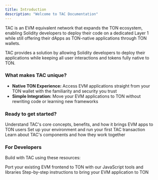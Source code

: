 ```yaml
---
title: Introduction
description: "Welcome to TAC Documentation"
---
```


TAC is an EVM equivalent network that expands the TON ecosystem, enabling Solidity developers to deploy their code on a dedicated Layer 1 while still offering their dApps as TON-native applications through TON wallets.

TAC provides a solution by allowing Solidity developers to deploy their applications while keeping all user interactions and tokens fully native to TON.

### What makes TAC unique?

- **Native TON Experience:** Access EVM applications straight from your TON wallet with the familiarity and security you trust
- **Simple Integration:** Move your EVM applications to TON without rewriting code or learning new frameworks

### Ready to get started?

<CardGroup cols={1}>
  <Card title="What is TAC?" icon="question" href="/core-concepts/what-is-tac">
    Understand TAC's core concepts, benefits, and how it brings EVM apps to TON
    users
  </Card>
</CardGroup>

<CardGroup cols={2}>
  <Card title="Quickstart" icon="rocket" href="/get-started/quickstart">
    Set up your environment and run your first TAC transaction
  </Card>
  <Card title="Architecture" icon="file-pen" href="/get-started/architecture">
    Learn about TAC's components and how they work together
  </Card>
</CardGroup>

### For Developers

Build with TAC using these resources:

<CardGroup cols={2}>
  <Card title="JavaScript SDK" icon="js" href="/developers/sdk/introduction">
    Port your existing EVM frontend to TON with our JavaScript tools and
    libraries
  </Card>
  <Card
    title="Integration Guide"
    icon="code"
    href="/developers/guides/hello-world"
  >
    Step-by-step instructions to bring your EVM application to TON
  </Card>
</CardGroup>
